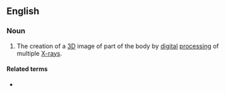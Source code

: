 ==English==

===Noun===
{{en-noun|tomosyntheses}}

# The creation of a [[3D]] image of part of the body by [[digital]] [[processing]] of multiple [[X-ray]]s.

====Related terms====
* {{l|en|tomography}}
